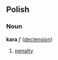 ==Polish==
===Noun===
'''kara''' ''f'' ([[Wiktionary Appendix:Polish hard feminine noun declension|declension]])
# [[penalty]]